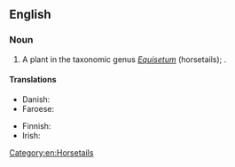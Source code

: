 ==English==

===Noun===
{{en-noun}}

# A plant in the taxonomic genus ''[[Equisetum]]'' (horsetails); {{taxlink|Equisetum palustre|species|noshow=1|ver=170320}}.

====Translations====
{{trans-top|plant}}
* Danish: {{t|da|kær padderok|c}}
* Faroese: {{t|fo|gulbeit bjølluvísa|f}}
{{trans-mid}}
* Finnish: {{t+|fi|suokorte}}
* Irish: {{t|ga|scuab eich chorraigh|f}}
{{trans-bottom}}

[[Category:en:Horsetails]]